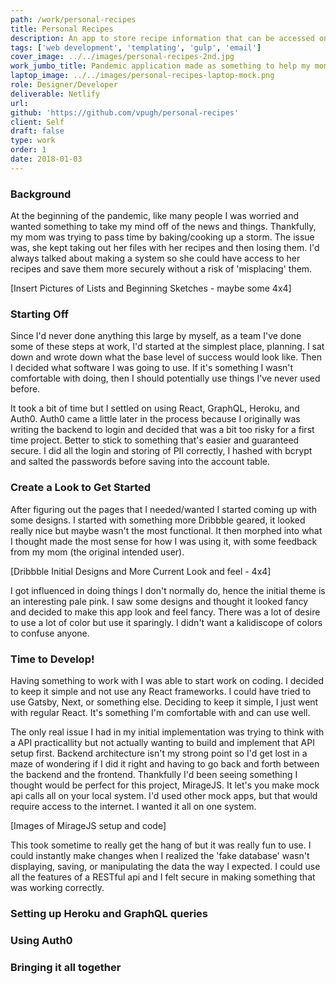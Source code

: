 ```yaml
---
path: /work/personal-recipes
title: Personal Recipes
description: An app to store recipe information that can be accessed on any web device.
tags: ['web development', 'templating', 'gulp', 'email']
cover_image: ../../images/personal-recipes-2nd.jpg
work_jumbo_title: Pandemic application made as something to help my mom.
laptop_image: ../../images/personal-recipes-laptop-mock.png
role: Designer/Developer
deliverable: Netlify
url:
github: 'https://github.com/vpugh/personal-recipes'
client: Self
draft: false
type: work
order: 1
date: 2018-01-03
---
```


### Background

At the beginning of the pandemic, like many people I was worried and wanted something to take my mind off of the news and things. Thankfully, my mom was trying to pass time by baking/cooking up a storm. The issue was, she kept taking out her files with her recipes and then losing them. I'd always talked about making a system so she could have access to her recipes and save them more securely without a risk of 'misplacing' them.

[Insert Pictures of Lists and Beginning Sketches - maybe some 4x4]

### Starting Off

Since I'd never done anything this large by myself, as a team I've done some of these steps at work, I'd started at the simplest place, planning. I sat down and wrote down what the base level of success would look like. Then I decided what software I was going to use. If it's something I wasn't comfortable with doing, then I should potentially use things I've never used before.

It took a bit of time but I settled on using React, GraphQL, Heroku, and Auth0. Auth0 came a little later in the process because I originally was writing the backend to login and decided that was a bit too risky for a first time project. Better to stick to something that's easier and guaranteed secure. I did all the login and storing of PII correctly, I hashed with bcrypt and salted the passwords before saving into the account table.

### Create a Look to Get Started

After figuring out the pages that I needed/wanted I started coming up with some designs. I started with something more Dribbble geared, it looked really nice but maybe wasn't the most functional. It then morphed into what I thought made the most sense for how I was using it, with some feedback from my mom (the original intended user).

[Dribbble Initial Designs and More Current Look and feel - 4x4]

I got influenced in doing things I don't normally do, hence the initial theme is an interesting pale pink. I saw some designs and thought it looked fancy and decided to make this app look and feel fancy. There was a lot of desire to use a lot of color but use it sparingly. I didn't want a kalidiscope of colors to confuse anyone.

### Time to Develop!

Having something to work with I was able to start work on coding. I decided to keep it simple and not use any React frameworks. I could have tried to use Gatsby, Next, or something else. Deciding to keep it simple, I just went with regular React. It's something I'm comfortable with and can use well.

The only real issue I had in my initial implementation was trying to think with a API practicallity but not actually wanting to build and implement that API setup first. Backend architecture isn't my strong point so I'd get lost in a maze of wondering if I did it right and having to go back and forth between the backend and the frontend. Thankfully I'd been seeing something I thought would be perfect for this project, MirageJS. It let's you make mock api calls all on your local system. I'd used other mock apps, but that would require access to the internet. I wanted it all on one system.

[Images of MirageJS setup and code]

This took sometime to really get the hang of but it was really fun to use. I could instantly make changes when I realized the 'fake database' wasn't displaying, saving, or manipulating the data the way I expected. I could use all the features of a RESTful api and I felt secure in making something that was working correctly.

### Setting up Heroku and GraphQL queries

### Using Auth0

### Bringing it all together
